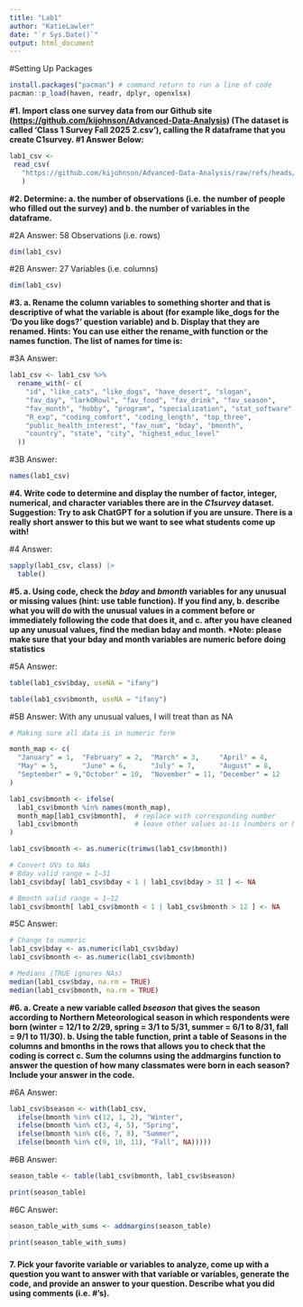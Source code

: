 ```yaml
---
title: "Lab1"
author: "KatieLawler"
date: "`r Sys.Date()`"
output: html_document
---
```


#Setting Up Packages

```r
install.packages("pacman") # command return to run a line of code
pacman::p_load(haven, readr, dplyr, openxlsx)
```

**#1. Import class one survey data from our Github site (<https://github.com/kijohnson/Advanced-Data-Analysis>) (The dataset is called ‘Class 1 Survey Fall 2025 2.csv’), calling the R dataframe that you create C1survey. #1 Answer Below:**

```r
lab1_csv <-
 read_csv(
   "https://github.com/kijohnson/Advanced-Data-Analysis/raw/refs/heads/main/Class%201%20Survey%20Fall%202025%202.csv"
   )
```

**#2. Determine: a. the number of observations (i.e. the number of people who filled out the survey) and b. the number of variables in the dataframe.**

#2A Answer: 58 Observations (i.e. rows)

```r
dim(lab1_csv) 
```

#2B Answer: 27 Variables (i.e. columns)

```r
dim(lab1_csv) 
```

**#3. a. Rename the column variables to something shorter and that is descriptive of what the variable is about (for example like_dogs for the ‘Do you like dogs?’ question variable) and b. Display that they are renamed. Hints: You can use either the rename_with function or the names function. The list of names for time is:**

#3A Answer:

```r
lab1_csv <- lab1_csv %>%
  rename_with(~ c(
    "id", "like_cats", "like_dogs", "have_desert", "slogan", 
    "fav_day", "larkORowl", "fav_food", "fav_drink", "fav_season", 
    "fav_month", "hobby", "program", "specialization", "stat_software", 
    "R_exp", "coding_comfort", "coding_length", "top_three", 
    "public_health_interest", "fav_num", "bday", "bmonth", 
    "country", "state", "city", "highest_educ_level"
  ))
```

#3B Answer:

```r
names(lab1_csv)
```

**#4. Write code to determine and display the number of factor, integer, numerical, and character variables there are in the *C1survey* dataset. Suggestion: Try to ask ChatGPT for a solution if you are unsure. There is a really short answer to this but we want to see what students come up with!**

#4 Answer:

```r
sapply(lab1_csv, class) |> 
  table()

```

**#5. a. Using code, check the *bday* and *bmonth* variables for any unusual or missing values (hint: use table function). If you find any, b. describe what you will do with the unusual values in a comment before or immediately following the code that does it, and c. after you have cleaned up any unusual values, find the median bday and month. \*Note: please make sure that your bday and month variables are numeric before doing statistics**

#5A Answer:

```r
table(lab1_csv$bday, useNA = "ifany")

table(lab1_csv$bmonth, useNA = "ifany")

```

#5B Answer: With any unusual values, I will treat than as NA

```r
# Making sure all data is in numeric form

month_map <- c(
  "January" = 1,  "February" = 2,  "March" = 3,     "April" = 4,
  "May" = 5,      "June" = 6,      "July" = 7,      "August" = 8,
  "September" = 9,"October" = 10,  "November" = 11, "December" = 12
)

lab1_csv$bmonth <- ifelse(
  lab1_csv$bmonth %in% names(month_map), 
  month_map[lab1_csv$bmonth],  # replace with corresponding number
  lab1_csv$bmonth              # leave other values as-is (numbers or NA)
)

lab1_csv$bmonth <- as.numeric(trimws(lab1_csv$bmonth))

# Convert UVs to NAs
# Bday valid range = 1–31
lab1_csv$bday[ lab1_csv$bday < 1 | lab1_csv$bday > 31 ] <- NA

# Bmonth valid range = 1–12
lab1_csv$bmonth[ lab1_csv$bmonth < 1 | lab1_csv$bmonth > 12 ] <- NA

```

#5C Answer:

```r
# Change to numeric
lab1_csv$bday <- as.numeric(lab1_csv$bday)
lab1_csv$bmonth <- as.numeric(lab1_csv$bmonth)

# Medians (TRUE ignores NAs)
median(lab1_csv$bday, na.rm = TRUE)
median(lab1_csv$bmonth, na.rm = TRUE)

```

**#6. a. Create a new variable called *bseason* that gives the season according to Northern Meteorological season in which respondents were born (winter = 12/1 to 2/29, spring = 3/1 to 5/31, summer = 6/1 to 8/31, fall = 9/1 to 11/30). b. Using the table function, print a table of Seasons in the columns and bmonths in the rows that allows you to check that the coding is correct c. Sum the columns using the addmargins function to answer the question of how many classmates were born in each season? Include your answer in the code.**

#6A Answer:

```r
lab1_csv$bseason <- with(lab1_csv,
  ifelse(bmonth %in% c(12, 1, 2), "Winter",
  ifelse(bmonth %in% c(3, 4, 5), "Spring",
  ifelse(bmonth %in% c(6, 7, 8), "Summer",
  ifelse(bmonth %in% c(9, 10, 11), "Fall", NA)))))
```

#6B Answer:

```r

season_table <- table(lab1_csv$bmonth, lab1_csv$bseason)

print(season_table)

```

#6C Answer:

```r
season_table_with_sums <- addmargins(season_table)

print(season_table_with_sums)
```

### 

**7. Pick your favorite variable or variables to analyze, come up with a question you want to answer with that variable or variables, generate the code, and provide an answer to your question. Describe what you did using comments (i.e. #’s).**
